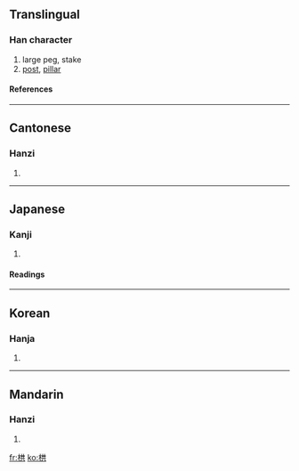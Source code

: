 ==Translingual==
===Han character===
{{Han char|rn=75|rad=木|as=06|sn=10|four=4498<sub>1</sub>|canj=木廿金 (DTC)}}
# large peg, stake
# [[post]], [[pillar]]
====References====
{{Han ref|kx=0523.200|dkj=14732|dj=0911.170|hdz=21195.030|uh=6831|ud=26673|bh=D1E2|bd=53730}}

----
==Cantonese==
===Hanzi===
{{yue-hanzi|jyut=|y=gung2}}
# {{defn|Cantonese}}

----
==Japanese==
===Kanji===
{{ja-kanji|grade=|rs=木06}}
# {{defn|Japanese}} 
====Readings====
{{ja-readings|on=[[きょう]] (kyō), [[く]] (ku)|kun=[[くい]] (kui)}}

----
==Korean==
===Hanja===
{{ko-hanja|hangeul=공|eumhun=|rv=gong|mr=kong|y=kong}}
# {{defn|Korean}}

----
==Mandarin==
===Hanzi===
{{cmn-hanzi|pin=[[gǒng]] ([[gong3]])|wg=kung<sup>3</sup>}}
# {{defn|Mandarin}}

[[fr:栱]]
[[ko:栱]]